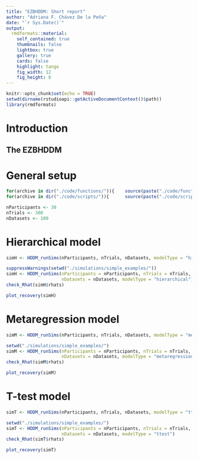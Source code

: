 ```yaml
---
title: "EZBHDDM: Short report"
author: "Adriana F. Chávez De la Peña"
date: "`r Sys.Date()`"
output:
  rmdformats::material:
    self_contained: true
    thumbnails: false
    lightbox: true
    gallery: true
    cards: false
    highlight: tango
    fig_width: 12 
    fig_height: 8 
---
```


```r
knitr::opts_chunk$set(echo = TRUE)
setwd(dirname(rstudioapi::getActiveDocumentContext()$path))
library(rmdformats)
```

# Introduction

\begin{align*}
\mathbf{Y} \sim \mbox{DDM}\bigl(\alpha, \nu, \tau \bigl)
\end{align*}

## The EZBHDDM

\begin{align*}
Y &\Rightarrow \{\dot{T}, \dot{M}, \dot{V}\}\\
\dot{T} &\sim \mbox{Binomial}(PC,N)\\
\dot{V} &\sim \mbox{Normal}(\frac{1}{PRT},\frac{N-1}{2(PRT)^2})\\
\dot{M} &\sim \mbox{Normal}(MRT, PRT \times N)\\
PC &= \frac{1}{\exp(-\alpha\nu)+1}\\
MRT &= \tau + \frac{\alpha}{2\nu}\frac{\exp(-\alpha\nu)-1}{\exp(-\alpha\nu)+1}\\
PRT &= \frac{\alpha}{2\nu^3}\{\frac{1-2\alpha\nu\exp(-\alpha\nu)-\exp(-\alpha\nu)^2}{(\exp(-\alpha\nu)+1)^2}\}
\end{align*}

# General setup

```r
for(archive in dir("./code/functions/")){    source(paste("./code/functions/",archive,sep=""))     }
for(archive in dir("./code/scripts/")){      source(paste("./code/scripts/",archive,sep=""))       }
```

```r
nParticipants <- 30
nTrials <- 300
nDatasets <- 100
```

# Hierarchical model

```r
simH <- HDDM_runSims(nParticipants, nTrials, nDatasets, modelType = "hierarchical")
```

```r
suppressWarnings(setwd("./simulations/simple_examples/"))
simH <- HDDM_runSims(nParticipants = nParticipants, nTrials = nTrials, 
                     nDatasets = nDatasets, modelType = "hierarchical")
check_Rhat(simH$rhats)
```

```r
plot_recovery(simH)
```

# Metaregression model

```r
simM <- HDDM_runSims(nParticipants, nTrials, nDatasets, modelType = "metaregression")
```

```r
setwd("./simulations/simple_examples/")
simM <- HDDM_runSims(nParticipants = nParticipants, nTrials = nTrials, 
                     nDatasets = nDatasets, modelType = "metaregression")
check_Rhat(simM$rhats)
```

```r
plot_recovery(simM)
```

# T-test model

```r
simT <- HDDM_runSims(nParticipants, nTrials, nDatasets, modelType = "ttest")
```

```r
setwd("./simulations/simple_examples/")
simT <- HDDM_runSims(nParticipants = nParticipants, nTrials = nTrials, 
                     nDatasets = nDatasets, modelType = "ttest")
check_Rhat(simT$rhats)
```

```r
plot_recovery(simT)
```

